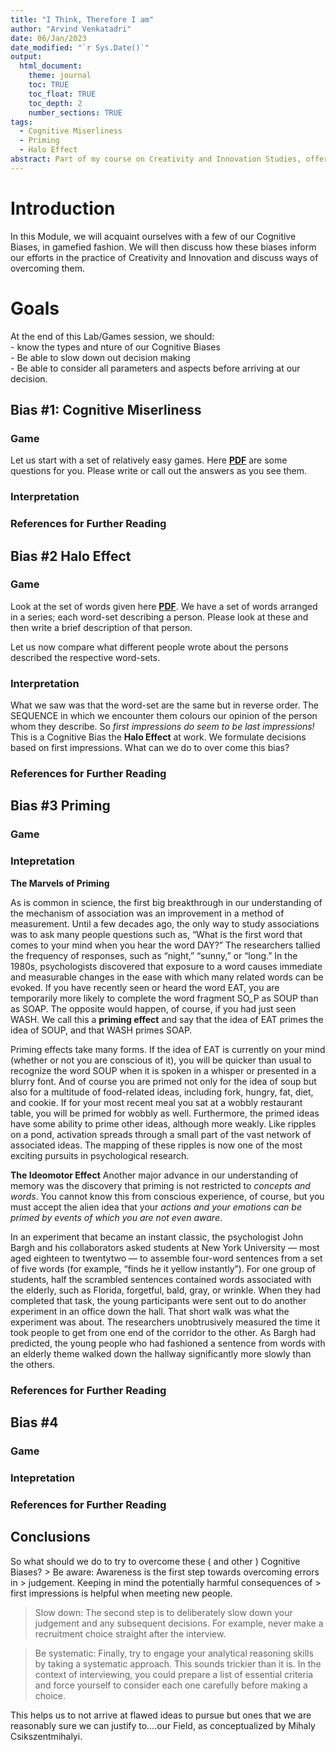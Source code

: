 ```yaml
---
title: "I Think, Therefore I am"
author: "Arvind Venkatadri"
date: 06/Jan/2023
date_modified: "`r Sys.Date()`"
output:
  html_document:
    theme: journal
    toc: TRUE
    toc_float: TRUE
    toc_depth: 2
    number_sections: TRUE
tags:
  - Cognitive Miserliness
  - Priming
  - Halo Effect
abstract: Part of my course on Creativity and Innovation Studies, offered at Dayanand Sagar University in their MBA Programme.
---
```


# Introduction
In this Module, we will acquaint ourselves with a few of our Cognitive Biases, in gamefied fashion. We will then discuss how these biases inform our efforts in the practice of Creativity and Innovation and discuss ways of overcoming them.

# Goals

At the end of this Lab/Games session, we should:  
- know the types and nture of our Cognitive Biases  
- Be able to slow down out decision making  
- Be able to consider all parameters and aspects before arriving at our
decision.


## Bias #1: Cognitive Miserliness {.tabset .tabset-pills}

### Game
Let us start with a set of relatively easy games. Here [**PDF**](./Cognitive-Misers.pdf) are some questions for you. Please write or call out the answers as you see them.

### Interpretation

### References for Further Reading



## Bias #2 Halo Effect {.tabset .tabset-pills}

### Game

Look at the set of words given here
[**PDF**](./Solomon%20Asch%20Test%20-%20Halo%20Effect.pdf). We have a
set of words arranged in a series; each word-set describing a person.
Please look at these and then write a brief description of that person.

Let us now compare what different people wrote about the persons
described the respective word-sets.

### Interpretation

What we saw was that the word-set are the same but in reverse order. The
SEQUENCE in which we encounter them colours our opinion of the person
whom they describe. So *first impressions do seem to be last
impressions!* This is a Cognitive Bias the **Halo Effect** at work. We
formulate decisions based on first impressions. What can we do to over
come this bias?


### References for Further Reading

## Bias #3 Priming {.tabset .tabset-pills}

### Game

### Intepretation

**The Marvels of Priming**

As is common in science, the first big breakthrough in our understanding of the mechanism of association was an improvement in a method of measurement. Until a few decades ago, the only way to study associations was to ask many people questions such as, “What is the first word that comes to your mind when you hear the word DAY?” The researchers tallied the frequency of responses, such as “night,” “sunny,” or “long.” In the 1980s, psychologists discovered that exposure to a word causes immediate and measurable changes in the ease with which many related words can be evoked. If you have recently seen or heard the word EAT, you are temporarily more likely to complete the word fragment SO_P as SOUP than as SOAP. The opposite would happen, of course, if you had just seen WASH. We call this a **priming effect** and say that the idea of EAT primes the idea of SOUP, and that WASH primes SOAP.

Priming effects take many forms. If the idea of EAT is currently on your mind (whether or not you are conscious of it), you will be quicker than usual to recognize the word SOUP when it is spoken in a whisper or presented in a blurry font. And of course you are primed not only for the idea of soup but also for a multitude of food-related ideas, including fork, hungry, fat, diet, and cookie. If for your most recent meal you sat at a wobbly restaurant table, you will be primed for wobbly as well. Furthermore, the primed ideas have some ability to prime other ideas, although more weakly. Like ripples on a pond, activation spreads through a small part of the vast network of associated ideas. The mapping of these ripples is now one of the most exciting pursuits in psychological research.

**The Ideomotor Effect**
Another major advance in our understanding of memory was the discovery that priming is not restricted to *concepts and words*. You cannot know this from conscious experience, of course, but you must accept the alien idea that your *actions and your emotions can be primed by events of which you are not even aware*. 

In an experiment that became an instant classic, the psychologist John Bargh and his collaborators asked students at New York University --- most aged eighteen to twentytwo --- to assemble four-word sentences from a set of five words (for example, “finds he it yellow instantly”). For one group of students, half the scrambled sentences contained words associated with the elderly, such as Florida, forgetful, bald, gray, or wrinkle. When they had completed that task, the young participants were sent out to do another experiment in an office down the hall. That short walk was what the experiment was about. The researchers unobtrusively measured the time it took people to get from one end of the corridor to the other. As Bargh had predicted, the young people who had fashioned a sentence from words with an elderly theme walked down the hallway significantly more slowly than the others.



### References for Further Reading

## Bias #4 {.tabset .tabset-pills}

### Game

### Intepretation

### References for Further Reading

## Conclusions

So what should we do to try to overcome these ( and other ) Cognitive Biases?
> Be aware: Awareness is the first step towards overcoming errors in
> judgement. Keeping in mind the potentially harmful consequences of
> first impressions is helpful when meeting new people.

> Slow down: The second step is to deliberately slow down your judgement
> and any subsequent decisions. For example, never make a recruitment
> choice straight after the interview.

> Be systematic: Finally, try to engage your analytical reasoning skills
> by taking a systematic approach. This sounds trickier than it is. In
> the context of interviewing, you could prepare a list of essential
> criteria and force yourself to consider each one carefully before
> making a choice.

This helps us to not arrive at flawed ideas to pursue but ones that we are reasonably sure we can justify to....our Field, as conceptualized by Mihaly Csikszentmihalyi.


